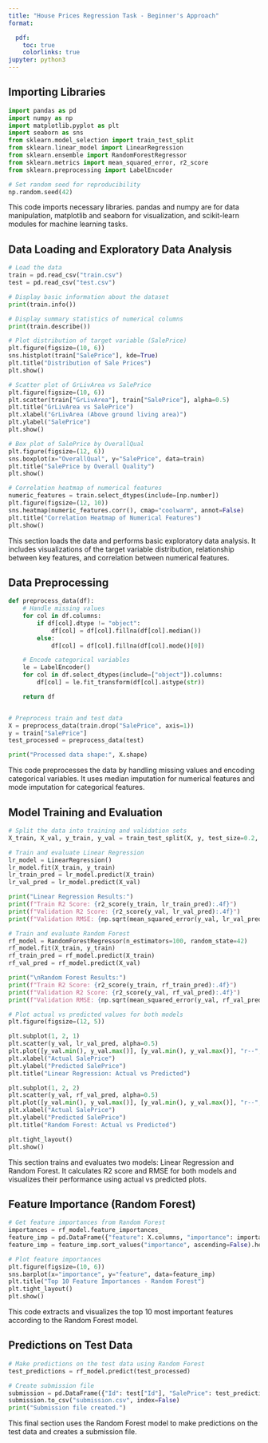 ```yaml
---
title: "House Prices Regression Task - Beginner's Approach"
format:

  pdf:
    toc: true
    colorlinks: true
jupyter: python3
---
```


## Importing Libraries

```python
import pandas as pd
import numpy as np
import matplotlib.pyplot as plt
import seaborn as sns
from sklearn.model_selection import train_test_split
from sklearn.linear_model import LinearRegression
from sklearn.ensemble import RandomForestRegressor
from sklearn.metrics import mean_squared_error, r2_score
from sklearn.preprocessing import LabelEncoder

# Set random seed for reproducibility
np.random.seed(42)
```

This code imports necessary libraries. pandas and numpy are for data manipulation, matplotlib and seaborn for visualization, and scikit-learn modules for machine learning tasks.

## Data Loading and Exploratory Data Analysis

```python
# Load the data
train = pd.read_csv("train.csv")
test = pd.read_csv("test.csv")

# Display basic information about the dataset
print(train.info())

# Display summary statistics of numerical columns
print(train.describe())

# Plot distribution of target variable (SalePrice)
plt.figure(figsize=(10, 6))
sns.histplot(train["SalePrice"], kde=True)
plt.title("Distribution of Sale Prices")
plt.show()

# Scatter plot of GrLivArea vs SalePrice
plt.figure(figsize=(10, 6))
plt.scatter(train["GrLivArea"], train["SalePrice"], alpha=0.5)
plt.title("GrLivArea vs SalePrice")
plt.xlabel("GrLivArea (Above ground living area)")
plt.ylabel("SalePrice")
plt.show()

# Box plot of SalePrice by OverallQual
plt.figure(figsize=(12, 6))
sns.boxplot(x="OverallQual", y="SalePrice", data=train)
plt.title("SalePrice by Overall Quality")
plt.show()

# Correlation heatmap of numerical features
numeric_features = train.select_dtypes(include=[np.number])
plt.figure(figsize=(12, 10))
sns.heatmap(numeric_features.corr(), cmap="coolwarm", annot=False)
plt.title("Correlation Heatmap of Numerical Features")
plt.show()
```

This section loads the data and performs basic exploratory data analysis. It includes visualizations of the target variable distribution, relationship between key features, and correlation between numerical features.

## Data Preprocessing

```python
def preprocess_data(df):
    # Handle missing values
    for col in df.columns:
        if df[col].dtype != "object":
            df[col] = df[col].fillna(df[col].median())
        else:
            df[col] = df[col].fillna(df[col].mode()[0])

    # Encode categorical variables
    le = LabelEncoder()
    for col in df.select_dtypes(include=["object"]).columns:
        df[col] = le.fit_transform(df[col].astype(str))

    return df


# Preprocess train and test data
X = preprocess_data(train.drop("SalePrice", axis=1))
y = train["SalePrice"]
test_processed = preprocess_data(test)

print("Processed data shape:", X.shape)
```

This code preprocesses the data by handling missing values and encoding categorical variables. It uses median imputation for numerical features and mode imputation for categorical features.

## Model Training and Evaluation

```python
# Split the data into training and validation sets
X_train, X_val, y_train, y_val = train_test_split(X, y, test_size=0.2, random_state=42)

# Train and evaluate Linear Regression
lr_model = LinearRegression()
lr_model.fit(X_train, y_train)
lr_train_pred = lr_model.predict(X_train)
lr_val_pred = lr_model.predict(X_val)

print("Linear Regression Results:")
print(f"Train R2 Score: {r2_score(y_train, lr_train_pred):.4f}")
print(f"Validation R2 Score: {r2_score(y_val, lr_val_pred):.4f}")
print(f"Validation RMSE: {np.sqrt(mean_squared_error(y_val, lr_val_pred)):.4f}")

# Train and evaluate Random Forest
rf_model = RandomForestRegressor(n_estimators=100, random_state=42)
rf_model.fit(X_train, y_train)
rf_train_pred = rf_model.predict(X_train)
rf_val_pred = rf_model.predict(X_val)

print("\nRandom Forest Results:")
print(f"Train R2 Score: {r2_score(y_train, rf_train_pred):.4f}")
print(f"Validation R2 Score: {r2_score(y_val, rf_val_pred):.4f}")
print(f"Validation RMSE: {np.sqrt(mean_squared_error(y_val, rf_val_pred)):.4f}")

# Plot actual vs predicted values for both models
plt.figure(figsize=(12, 5))

plt.subplot(1, 2, 1)
plt.scatter(y_val, lr_val_pred, alpha=0.5)
plt.plot([y_val.min(), y_val.max()], [y_val.min(), y_val.max()], "r--", lw=2)
plt.xlabel("Actual SalePrice")
plt.ylabel("Predicted SalePrice")
plt.title("Linear Regression: Actual vs Predicted")

plt.subplot(1, 2, 2)
plt.scatter(y_val, rf_val_pred, alpha=0.5)
plt.plot([y_val.min(), y_val.max()], [y_val.min(), y_val.max()], "r--", lw=2)
plt.xlabel("Actual SalePrice")
plt.ylabel("Predicted SalePrice")
plt.title("Random Forest: Actual vs Predicted")

plt.tight_layout()
plt.show()
```

This section trains and evaluates two models: Linear Regression and Random Forest. It calculates R2 score and RMSE for both models and visualizes their performance using actual vs predicted plots.

## Feature Importance (Random Forest)

```python
# Get feature importances from Random Forest
importances = rf_model.feature_importances_
feature_imp = pd.DataFrame({"feature": X.columns, "importance": importances})
feature_imp = feature_imp.sort_values("importance", ascending=False).head(10)

# Plot feature importances
plt.figure(figsize=(10, 6))
sns.barplot(x="importance", y="feature", data=feature_imp)
plt.title("Top 10 Feature Importances - Random Forest")
plt.tight_layout()
plt.show()
```

This code extracts and visualizes the top 10 most important features according to the Random Forest model.

## Predictions on Test Data

```python
# Make predictions on the test data using Random Forest
test_predictions = rf_model.predict(test_processed)

# Create submission file
submission = pd.DataFrame({"Id": test["Id"], "SalePrice": test_predictions})
submission.to_csv("submission.csv", index=False)
print("Submission file created.")
```

This final section uses the Random Forest model to make predictions on the test data and creates a submission file.